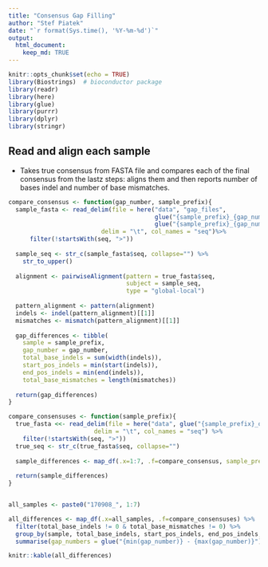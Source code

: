 ```yaml
---
title: "Consensus Gap Filling"
author: "Stef Piatek"
date: "`r format(Sys.time(), '%Y-%m-%d')`"
output: 
  html_document:
    keep_md: TRUE
---
```


```r
knitr::opts_chunk$set(echo = TRUE)
library(Biostrings)  # bioconductor package
library(readr)
library(here)
library(glue)
library(purrr)
library(dplyr)
library(stringr)

```

## Read and align each sample

- Takes true consensus from FASTA file and compares each of the final consensus from
  the lastz steps: aligns them and then reports number of bases indel and number 
  of base mismatches. 

```r

compare_consensus <- function(gap_number, sample_prefix){
  sample_fasta <- read_delim(file = here("data", "gap_files", 
                                         glue("{sample_prefix}_{gap_number}"),
                                         glue("{sample_prefix}_{gap_number}_consensus2.fasta")), 
                          delim = "\t", col_names = "seq")%>%
      filter(!startsWith(seq, ">"))
  
  sample_seq <- str_c(sample_fasta$seq, collapse="") %>%
    str_to_upper()
  
  alignment <- pairwiseAlignment(pattern = true_fasta$seq, 
                                 subject = sample_seq,
                                 type = "global-local")
  
  pattern_alignment <- pattern(alignment)
  indels <- indel(pattern_alignment)[[1]]
  mismatches <- mismatch(pattern_alignment)[[1]]
  
  gap_differences <- tibble(
    sample = sample_prefix,
    gap_number = gap_number,
    total_base_indels = sum(width(indels)),
    start_pos_indels = min(start(indels)),
    end_pos_indels = min(end(indels)),
    total_base_mismatches = length(mismatches))
  
  return(gap_differences)
}

compare_consensuses <- function(sample_prefix){
  true_fasta <<- read_delim(file = here("data", glue("{sample_prefix}_quasi_consensus.fas")), 
                        delim = "\t", col_names = "seq") %>%
    filter(!startsWith(seq, ">"))
  true_seq <- str_c(true_fasta$seq, collapse="") 
  
  sample_differences <- map_df(.x=1:7, .f=compare_consensus, sample_prefix=sample_prefix)
  
  return(sample_differences)
}


all_samples <- paste0("170908_", 1:7)

all_differences <- map_df(.x=all_samples, .f=compare_consensuses) %>%
  filter(total_base_indels != 0 & total_base_mismatches != 0) %>%
  group_by(sample, total_base_indels, start_pos_indels, end_pos_indels, total_base_mismatches) %>%
  summarise(gap_numbers = glue("{min(gap_number)} - {max(gap_number)}"))

knitr::kable(all_differences)

```



